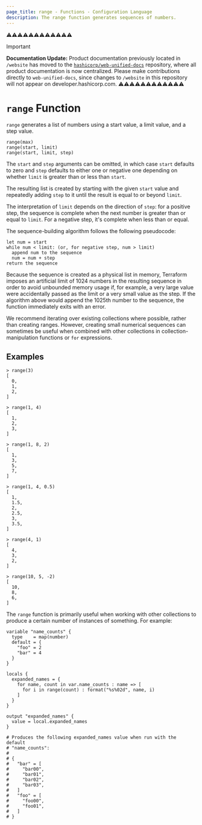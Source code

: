 ```yaml
---
page_title: range - Functions - Configuration Language
description: The range function generates sequences of numbers.
---
```


⚠️⚠️⚠️⚠️⚠️⚠️⚠️⚠️⚠️⚠️⚠️⚠️
> [!IMPORTANT]  
> **Documentation Update:** Product documentation previously located in `/website` has moved to the [`hashicorp/web-unified-docs`](https://github.com/hashicorp/web-unified-docs) repository, where all product documentation is now centralized. Please make contributions directly to `web-unified-docs`, since changes to `/website` in this repository will not appear on developer.hashicorp.com.
⚠️⚠️⚠️⚠️⚠️⚠️⚠️⚠️⚠️⚠️⚠️⚠️


# `range` Function

`range` generates a list of numbers using a start value, a limit value,
and a step value.

```hcl
range(max)
range(start, limit)
range(start, limit, step)
```

The `start` and `step` arguments can be omitted, in which case `start` defaults
to zero and `step` defaults to either one or negative one depending on whether
`limit` is greater than or less than `start`.

The resulting list is created by starting with the given `start` value and
repeatedly adding `step` to it until the result is equal to or beyond `limit`.

The interpretation of `limit` depends on the direction of `step`: for a positive
step, the sequence is complete when the next number is greater than or equal
to `limit`. For a negative step, it's complete when less than or equal.

The sequence-building algorithm follows the following pseudocode:

```
let num = start
while num < limit: (or, for negative step, num > limit)
  append num to the sequence
  num = num + step
return the sequence
```

Because the sequence is created as a physical list in memory, Terraform imposes
an artificial limit of 1024 numbers in the resulting sequence in order to avoid
unbounded memory usage if, for example, a very large value were accidentally
passed as the limit or a very small value as the step. If the algorithm above
would append the 1025th number to the sequence, the function immediately exits
with an error.

We recommend iterating over existing collections where possible, rather than
creating ranges. However, creating small numerical sequences can sometimes
be useful when combined with other collections in collection-manipulation
functions or `for` expressions.

## Examples

```
> range(3)
[
  0,
  1,
  2,
]

> range(1, 4)
[
  1,
  2,
  3,
]

> range(1, 8, 2)
[
  1,
  3,
  5,
  7,
]

> range(1, 4, 0.5)
[
  1,
  1.5,
  2,
  2.5,
  3,
  3.5,
]

> range(4, 1)
[
  4,
  3,
  2,
]

> range(10, 5, -2)
[
  10,
  8,
  6,
]
```

The `range` function is primarily useful when working with other collections
to produce a certain number of instances of something. For example:

```hcl
variable "name_counts" {
  type    = map(number)
  default = {
    "foo" = 2
    "bar" = 4
  }
}

locals {
  expanded_names = {
    for name, count in var.name_counts : name => [
      for i in range(count) : format("%s%02d", name, i)
    ]
  }
}

output "expanded_names" {
  value = local.expanded_names
}

# Produces the following expanded_names value when run with the default
# "name_counts":
#
# {
#   "bar" = [
#     "bar00",
#     "bar01",
#     "bar02",
#     "bar03",
#   ]
#   "foo" = [
#     "foo00",
#     "foo01",
#   ]
# }
```
